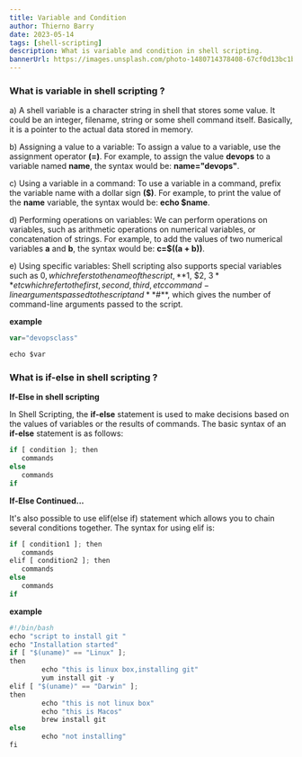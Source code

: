 ```yaml
---
title: Variable and Condition
author: Thierno Barry
date: 2023-05-14
tags: [shell-scripting]
description: What is variable and condition in shell scripting.
bannerUrl: https://images.unsplash.com/photo-1480714378408-67cf0d13bc1b
---
```


### What is variable in shell scripting ?

a) A shell variable is a character string in shell that stores some value. It could be an integer, filename, string or some shell command itself. Basically, it is a pointer to the actual data stored in memory.

b) Assigning a value to a variable: To assign a value to a variable, use the assignment operator **(=)**. For example, to assign the value **devops** to a variable named **name**, the syntax would be: **name="devops"**.

c) Using a variable in a command: To use a variable in a command, prefix the variable name with a dollar sign **($)**. For example, to print the value of the **name** variable, the syntax would be: **echo $name**.

d) Performing operations on variables: We can perform operations on variables, such as arithmetic operations on numerical variables, or concatenation of strings. For example, to add the values of two numerical variables **a** and **b**, the syntax would be: **c=$((a + b))**.

e) Using specific variables: Shell scripting also supports special variables such as $0, which refers to the name of the script, **$1, $2, $3** etc which refer to the first, second, third, etc command-line arguments passed to the script and **$#\*\*, which gives the number of command-line arguments passed to the script.

**example**

```jsx
var="devopsclass"

echo $var
```

### What is if-else in shell scripting ?

**If-Else in shell scripting**

In Shell Scripting, the **if-else** statement is used to make decisions based on the values of variables or the results of commands. The basic syntax of an **if-else** statement is as follows:

```jsx
if [ condition ]; then
   commands
else
   commands
if
```

**If-Else Continued...**

It's also possible to use elif(else if) statement which allows you to chain several conditions together. The syntax for using elif is:

```jsx
if [ condition1 ]; then
   commands
elif [ condition2 ]; then
   commands
else
   commands
if
```

**example**

```jsx
#!/bin/bash
echo "script to install git "
echo "Installation started"
if [ "$(uname)" == "Linux" ];
then
        echo "this is linux box,installing git"
        yum install git -y
elif [ "$(uname)" == "Darwin" ];
then
        echo "this is not linux box"
        echo "this is Macos"
        brew install git
else
        echo "not installing"
fi
```